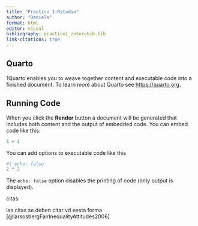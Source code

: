 ```yaml
---
title: "Practico 1-Rstudio"
author: "Daniela"
format: html
editor: visual
bibliography: practico1_zoterobib.bib
link-citations: true
---
```


## Quarto

1Quarto enables you to weave together content and executable code into a finished document. To learn more about Quarto see <https://quarto.org>.

## Running Code

When you click the **Render** button a document will be generated that includes both content and the output of embedded code. You can embed code like this:

```r
1 + 1
```

You can add options to executable code like this

```r
#| echo: false
2 * 2
```

The `echo: false` option disables the printing of code (only output is displayed).

citas:

las citas se deben citar vd eesta forma [@larsosbergFairInequalityAttitudes2006]
